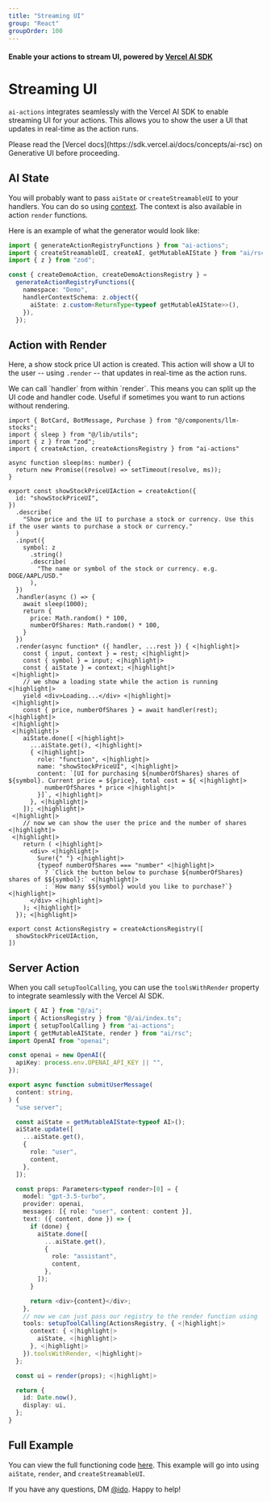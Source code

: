 ```yaml
---
title: "Streaming UI"
group: "React"
groupOrder: 100
---
```


#### Enable your actions to stream UI, powered by [Vercel AI SDK](https://github.com/vercel/ai)

# Streaming UI

`ai-actions` integrates seamlessly with the Vercel AI SDK to enable streaming UI for your actions. This allows you to show the user a UI that updates in real-time as the action runs.

<Warning>
Please read the [Vercel docs](https://sdk.vercel.ai/docs/concepts/ai-rsc) on Generative UI before proceeding.
</Warning>

## AI State

You will probably want to pass `aiState` or `createStreamableUI` to your handlers. You can do so using [context](/context). The context is also available in action `render` functions.

Here is an example of what the generator would look like:

```typescript:generators.ts
import { generateActionRegistryFunctions } from "ai-actions";
import { createStreamableUI, createAI, getMutableAIState } from "ai/rsc";
import { z } from "zod";

const { createDemoAction, createDemoActionsRegistry } =
  generateActionRegistryFunctions({
    namespace: "Demo",
    handlerContextSchema: z.object({
      aiState: z.custom<ReturnType<typeof getMutableAIState>>(),
    }),
  });
```

## Action with Render

Here, a show stock price UI action is created. This action will show a UI to the user -- using `.render` -- that updates in real-time as the action runs.

<Note>
We can call `handler` from within `render`. This means you can split up the UI code and handler code. Useful if sometimes you want to run actions without rendering.
</Note>

```typescript:@/ai/index.tsx
import { BotCard, BotMessage, Purchase } from "@/components/llm-stocks";
import { sleep } from "@/lib/utils";
import { z } from "zod";
import { createAction, createActionsRegistry } from "ai-actions"

async function sleep(ms: number) {
  return new Promise((resolve) => setTimeout(resolve, ms));
}

export const showStockPriceUIAction = createAction({
  id: "showStockPriceUI",
})
  .describe(
    "Show price and the UI to purchase a stock or currency. Use this if the user wants to purchase a stock or currency."
  )
  .input({
    symbol: z
      .string()
      .describe(
        "The name or symbol of the stock or currency. e.g. DOGE/AAPL/USD."
      ),
  })
  .handler(async () => {
    await sleep(1000);
    return {
      price: Math.random() * 100,
      numberOfShares: Math.random() * 100,
    }
  })
  .render(async function* ({ handler, ...rest }) { <|highlight|>
    const { input, context } = rest; <|highlight|>
    const { symbol } = input; <|highlight|>
    const { aiState } = context; <|highlight|>
 <|highlight|>
    // we show a loading state while the action is running <|highlight|>
    yield <div>Loading...</div> <|highlight|>
 <|highlight|>
    const { price, numberOfShares } = await handler(rest); <|highlight|>
 <|highlight|>
 <|highlight|>
    aiState.done([ <|highlight|>
      ...aiState.get(), <|highlight|>
      { <|highlight|>
        role: "function", <|highlight|>
        name: "showStockPriceUI", <|highlight|>
        content: `[UI for purchasing ${numberOfShares} shares of ${symbol}. Current price = ${price}, total cost = ${ <|highlight|>
          numberOfShares * price <|highlight|>
        }]`, <|highlight|>
      }, <|highlight|>
    ]); <|highlight|>
 <|highlight|>
    // now we can show the user the price and the number of shares <|highlight|> 
 <|highlight|>
    return ( <|highlight|>
      <div> <|highlight|>
        Sure!{" "} <|highlight|>
        {typeof numberOfShares === "number" <|highlight|>
          ? `Click the button below to purchase ${numberOfShares} shares of $${symbol}:` <|highlight|>
          : `How many $${symbol} would you like to purchase?`} <|highlight|>
      </div> <|highlight|>
    ); <|highlight|>
  }); <|highlight|>

export const ActionsRegistry = createActionsRegistry([
  showStockPriceUIAction,
])
```

## Server Action

When you call `setupToolCalling`, you can use the `toolsWithRender` property to integrate seamlessly with the Vercel AI SDK.

```typescript:server-action.ts
import { AI } from "@/ai";
import { ActionsRegistry } from "@/ai/index.ts";
import { setupToolCalling } from "ai-actions";
import { getMutableAIState, render } from "ai/rsc";
import OpenAI from "openai";

const openai = new OpenAI({
  apiKey: process.env.OPENAI_API_KEY || "",
});

export async function submitUserMessage(
  content: string,
) {
  "use server";

  const aiState = getMutableAIState<typeof AI>();
  aiState.update([
    ...aiState.get(),
    {
      role: "user",
      content,
    },
  ]);

  const props: Parameters<typeof render>[0] = {
    model: "gpt-3.5-turbo",
    provider: openai,
    messages: [{ role: "user", content: content }],
    text: ({ content, done }) => {
      if (done) {
        aiState.done([
          ...aiState.get(),
          {
            role: "assistant",
            content,
          },
        ]);
      }

      return <div>{content}</div>;
    },
    // now we can just pass our registry to the render function using `toolsWithRender`
    tools: setupToolCalling(ActionsRegistry, { <|highlight|>
      context: { <|highlight|>
        aiState, <|highlight|>
      }, <|highlight|>
    }).toolsWithRender, <|highlight|>
  };

  const ui = render(props); <|highlight|>

  return {
    id: Date.now(),
    display: ui,
  };
}
```

## Full Example

You can view the full functioning code [here](https://github.com/IdoPesok/next-ai-rsc-actions). This example will go into using `aiState`, `render`, and `createStreamableUI`.

If you have any questions, DM [@ido](https://twitter.com/ido_pesok). Happy to help!